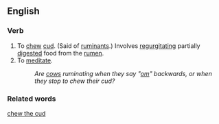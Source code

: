 ==English==

===Verb===

# To [[chew]] [[cud]]. (Said of [[ruminant]]s.) Involves [[regurgitate|regurgitating]] partially [[digest]]ed food from the [[rumen]].
# To [[meditate]].
#:''Are [[cow]]s ruminating when they say "[[om]]" backwards, or when they stop to chew their cud?''

===Related words===
[[chew the cud]]